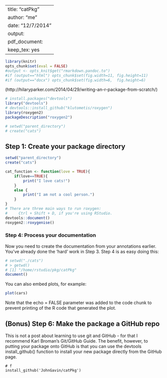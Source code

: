 <!--
%\VignetteEngine{knitr::knitr}
%\VignetteIndexEntry{Put the title of your vignette here}
-->

---
title: "catPkg"
author: "me"
date: "12/7/2014"
output:
  pdf_document:
    keep_tex: yes
---


```r
library(knitr)
opts_chunk$set(eval = FALSE)
#output <- opts_knit$get("rmarkdown.pandoc.to")
#if (output=="html") opts_chunk$set(fig.width=11, fig.height=11)
#if (output=="docx") opts_chunk$set(fig.width=6,  fig.height=6)
```

(http://hilaryparker.com/2014/04/29/writing-an-r-package-from-scratch/)

```r
# install.packages("devtools")
library("devtools")
# devtools::install_github("klutometis/roxygen")
library(roxygen2)
packageDescription("roxygen2")

# setwd("parent_directory")
# create("cats")
```
## Step 1: Create your package directory
```r
setwd("parent_directory")
create("cats")
```

```r
cat_function <- function(love = TRUE){
    if(love==TRUE){
        print("I love cats!")
    }
    else {
        print("I am not a cool person.")
    }
}
# There are three main ways to run roxygen:
#     Ctrl + Shift + D, if you're using RStudio.
devtools::document()
roxygen2::roxygenise()
```

### Step 4: Process your documentation
Now you need to create the documentation from your annotations earlier. You've already done the 'hard' work in Step 3. Step 4 is as easy doing this:
```r
# setwd("./cats")
# > getwd()
# [1] "/home/rstudio/pkg/catPkg"
document()
```

You can also embed plots, for example:

```r
plot(cars)
```

Note that the echo = FALSE parameter was added to the code chunk to prevent printing of the R code that generated the plot.

## (Bonus) Step 6: Make the package a GitHub repo
This is not a post about learning to use git and GitHub - for that I recommend Karl Broman's Git/GitHub Guide. The benefit, however, to putting your package onto GitHub is that you can use the devtools install_github() function to install your new package directly from the GitHub page.

```rsdfsd
# f
install_github('JohnGavin/catPkg')
```

